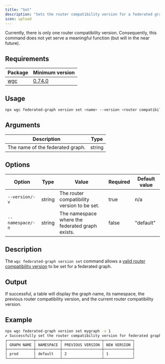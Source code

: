 ---
title: "Set"
description: "Sets the router compatibility version for a federated graph."
icon: upload
---

<Note>
  Currently, there is only one router compatibility version. Consequently, this command does not yet serve a meaningful function (but will in the near future).
</Note>

## Requirements

|Package|Minimum version|
|---|---|
|[wgc](/cli/intro)|[0.74.0](https://github.com/wundergraph/cosmo/releases/tag/wgc%400.74.0)|

## Usage

```bash
npx wgc federated-graph version set <name> --version <router compatibility version>
```

## Arguments

|Description|Type|
|---|---|
|The name of the federated graph.|string|

## Options

|Option|Type|Value|Required|Default value|
|---|---|---|---|---|
|`--version/-v`|string|The router compatibility version to be set.|true|n/a|
|`--namespace/-n`|string|The namespace where the federated graph exists.|false|"default"|

## Description

The `wgc federated-graph version set` command allows a [valid router compatibility version](/cli/router/compatibility-version/list) to be set for a federated graph.

## Output

If successful, a table will display the graph name, its namespace, the previous router compatibility version, and the current router compatibility version.

## Example

```bash
npx wgc federated-graph version set mygraph -v 1
✔ Successfully set the router compatibility version for federated graph "prod" to 1.
┌────────────┬───────────┬──────────────────┬─────────────┐
│ GRAPH NAME │ NAMESPACE │ PREVIOUS VERSION │ NEW VERSION │
├────────────┼───────────┼──────────────────┼─────────────┤
│ prod       │ default   │ 2                │ 1           │
└────────────┴───────────┴──────────────────┴─────────────┘
```


